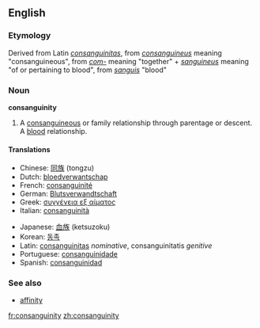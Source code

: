 ==English==

===Etymology===
Derived from Latin ''[[consanguinitas]]'', from ''[[consanguineus]]'' meaning "consanguineous", from ''[[com-]]'' meaning "together" + ''[[sanguineus]]'' meaning "of or pertaining to blood", from ''[[sanguis]]'' "blood"

=== Noun ===
'''consanguinity'''

#A [[consanguineous]] or family relationship through parentage or descent.  A [[blood]] relationship.

==== Translations ====
{{top}}
*Chinese: [[同族]] (tongzu)
*Dutch: [[bloedverwantschap]]
*French: [[consanguinité]]
*German: [[Blutsverwandtschaft]]
*Greek: [[συγγένεια εξ αίματος]]
*Italian: [[consanguinità]]
{{mid}}
*Japanese: [[血族]] (ketsuzoku)
*Korean: [[동족]]
*Latin: [[consanguinitas]] ''nominative'', consanguinitatis ''genitive''
*Portuguese: [[consanguinidade]]
*Spanish: [[consanguinidad]]
{{bottom}}

===See also===
*[[affinity]]

[[fr:consanguinity]]
[[zh:consanguinity]]